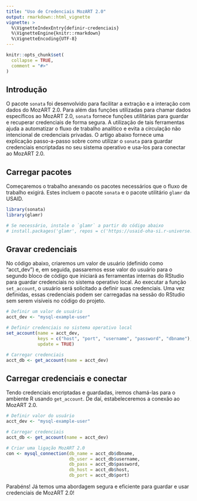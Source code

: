 ```yaml
---
title: "Uso de Credenciais MozART 2.0"
output: rmarkdown::html_vignette
vignette: >
  %\VignetteIndexEntry{definir-credenciais}
  %\VignetteEngine{knitr::rmarkdown}
  %\VignetteEncoding{UTF-8}
---
```


```r
knitr::opts_chunk$set(
  collapse = TRUE,
  comment = "#>"
)
```

## Introdução
O pacote `sonata` foi desenvolvido para facilitar a extração e a interação com dados do MozART 2.0. Para além das funções utilizadas para chamar dados específicos ao MozART 2.0, `sonata` fornece funções utilitárias para guardar e recuperar credenciais de forma segura. A utilização de tais ferramentas ajuda a automatizar o fluxo de trabalho analítico e evita a circulação não intencional de credenciais privadas.  O artigo abaixo fornece uma explicação passo-a-passo sobre como utilizar o `sonata` para guardar credenciais encriptadas no seu sistema operativo e usa-los para conectar ao MozART 2.0.

## Carregar pacotes

Começaremos o trabalho anexando os pacotes necessários que o fluxo de trabalho exigirá.  Estes incluem o pacote `sonata` e o pacote utilitário `glamr` da USAID.

```r
library(sonata)
library(glamr)

# Se necessário, instale o `glamr` a partir do código abaixo
# install.packages('glamr', repos = c('https://usaid-oha-si.r-universe.dev', 'https://cloud.r-project.org'))

```

## Gravar credenciais

No código abaixo, criaremos um valor de usuário (definido como “acct_dev”) e, em seguida, passaremos esse valor do usuário para o segundo bloco de código que iniciará as ferramentas internas do RStudio para guardar credenciais no sistema operativo local. Ao executar a função `set_account`, o usuário será solicitado a definir suas credenciais.  Uma vez definidas, essas credenciais podem ser carregadas na sessão do RStudio sem serem visíveis no código do projeto.

```r
# Definir um valor de usuário
acct_dev <- "mysql-example-user"

# Definir credenciais no sistema operativo local
set_account(name = acct_dev, 
            keys = c("host", "port", "username", "password", "dbname"), 
            update = TRUE)

# Carregar credenciais
acct_db <- get_account(name = acct_dev)
```

## Carregar credenciais e conectar

Tendo credenciais encriptadas e guardadas, iremos chamá-las para o ambiente R usando `get_account`.  De daí, estabeleceremos a conexão ao MozART 2.0.

```r
# Definir valor do usuário
acct_dev <- "mysql-example-user"

# Carregar credenciais
acct_db <- get_account(name = acct_dev)

# Criar uma ligação MozART 2.0
con <- mysql_connection(db_name = acct_db$dbname, 
                        db_user = acct_db$username,
                        db_pass = acct_db$password,
                        db_host = acct_db$host,
                        db_port = acct_db$port)
```
Parabéns! Já temos uma abordagem segura e eficiente para guardar e usar credenciais de MozART 2.0!
